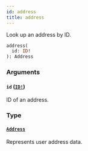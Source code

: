 ```yaml
---
id: address
title: address
---
```


Look up an address by ID.

```graphql
address(
  id: ID!
): Address

```

### Arguments

#### `id` ([`ID!`](/developer/api-reference/scalars/id))

ID of an address.

### Type

#### [`Address`](/developer/api-reference/objects/address)

Represents user address data.
